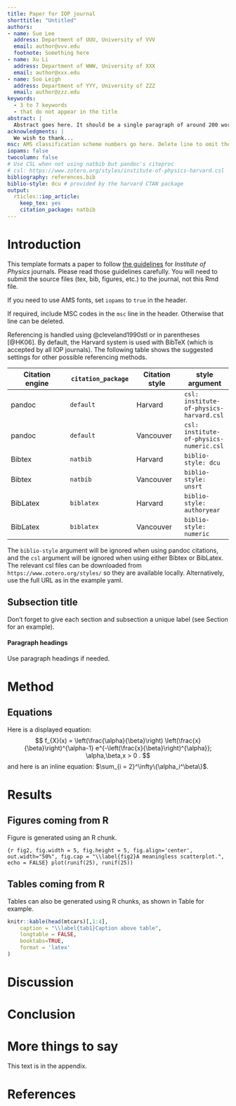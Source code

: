 ```yaml
---
title: Paper for IOP journal
shorttitle: "Untitled"
authors:
- name: Sue Lee
  address: Department of UUU, University of VVV
  email: author@vvv.edu
  footnote: Something here
- name: Xu Li
  address: Department of WWW, University of XXX
  email: author@xxx.edu
- name: Soo Leigh
  address: Department of YYY, University of ZZZ
  email: author@zzz.edu
keywords:
  - 3 to 7 keywords
  - that do not appear in the title
abstract: |
  Abstract goes here. It should be a single paragraph of around 200 words.
acknowledgments: |
  We wish to thank...
msc: AMS classification scheme numbers go here. Delete line to omit them.
iopams: false
twocolumn: false
# Use CSL when not using natbib but pandoc's citeproc
# csl: https://www.zotero.org/styles/institute-of-physics-harvard.csl
bibliography: references.bib
biblio-style: dcu # provided by the harvard CTAN package
output: 
  rticles::iop_article:
    keep_tex: yes
    citation_package: natbib
---
```



# Introduction {#sec:1}

This template formats a paper to follow [the guidelines](https://publishingsupport.iopscience.iop.org/questions/latex-template/) for *Institute of Physics* journals. Please read those guidelines carefully. You will need to submit the source files (tex, bib, figures, etc.) to the journal, not this Rmd file. 

If you need to use AMS fonts, set `iopams` to `true` in the header.

If required, include MSC codes in the `msc` line in the header. Otherwise that line can be deleted.

Referencing is handled using @cleveland1990stl or in parentheses [@HK06]. By default, the Harvard system is used with BibTeX (which is accepted by all IOP journals). The following table shows the suggested settings for other possible referencing methods.

| Citation engine   |  `citation_package` | Citation style | style argument |
| ----------------- | ------------------- | -------------- | -------------- |
| pandoc            | `default`  | Harvard   | `csl: institute-of-physics-harvard.csl` |
| pandoc            | `default`  | Vancouver | `csl: institute-of-physics-numeric.csl` |
| Bibtex            | `natbib`   | Harvard   | `biblio-style: dcu`                     |
| Bibtex            | `natbib`   | Vancouver | `biblio-style: unsrt`                   |
| BibLatex          | `biblatex` | Harvard   | `biblio-style: authoryear`              |
| BibLatex          | `biblatex` | Vancouver | `biblio-style: numeric`                 |

The `biblio-style` argument will be ignored when using pandoc citations, and the `csl` argument will be ignored when using either Bibtex or BibLatex. The relevant csl files can be downloaded from `https://www.zotero.org/styles/` so they are available locally. Alternatively, use the full URL as in the example yaml.

## Subsection title {#sec:2}

Don't forget to give each section
and subsection a unique label (see Section \ref{sec:1} for an example).

#### Paragraph headings

Use paragraph headings if needed.


# Method

## Equations

Here is a displayed equation:
$$ 
  f_{X}(x) = \left(\frac{\alpha}{\beta}\right)
  \left(\frac{x}{\beta}\right)^{\alpha-1}
  e^{-\left(\frac{x}{\beta}\right)^{\alpha}}; 
  \alpha,\beta,x > 0 .
$$
and here is an inline equation: $\sum_{i = 2}^\infty\{\alpha_i^\beta\}$.


# Results

## Figures coming from R

Figure \ref{fig2} is generated using an R chunk.

```{r fig2, fig.width = 5, fig.height = 5, fig.align='center', out.width="50%", fig.cap = "\\label{fig2}A meaningless scatterplot.", echo = FALSE}
plot(runif(25), runif(25))
```

## Tables coming from R

Tables can also be generated using R chunks, as shown in Table \ref{tab1} for example.

```r
knitr::kable(head(mtcars)[,1:4], 
    caption = "\\label{tab1}Caption above table",
    longtable = FALSE,
    booktabs=TRUE,
    format = 'latex'
)
```

# Discussion


# Conclusion

\appendix

# More things to say

This text is in the appendix.

# References {-}
